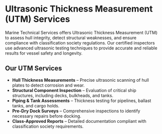 # Ultrasonic Thickness Measurement (UTM) Services

Marine Technical Services offers Ultrasonic Thickness Measurement (UTM) to assess hull integrity, detect structural weaknesses, and ensure compliance with classification society regulations. Our certified inspectors use advanced ultrasonic testing techniques to provide accurate and reliable results for vessel safety and longevity.

## Our UTM Services

- **Hull Thickness Measurements** – Precise ultrasonic scanning of hull plates to detect corrosion and wear.
- **Structural Component Inspection** – Evaluation of critical ship structures, including decks, bulkheads, and tanks.
- **Piping & Tank Assessments** – Thickness testing for pipelines, ballast tanks, and cargo holds.
- **Pre-Dry Dock Surveys** – Comprehensive inspections to identify necessary repairs before docking.
- **Class-Approved Reports** – Detailed documentation compliant with classification society requirements.
